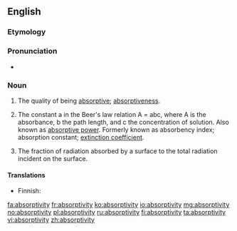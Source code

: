 ==English==

===Etymology===
{{suffix|absorption|ivity}}

===Pronunciation===
* {{a|US}} {{IPA|æb.ˌsɔɹp.ˈtɪvə.ti/|əb.ˌsɔɹp.ˈtɪvə.ti/}}

===Noun===
{{en-noun|absorptivit|ies}}

# The quality of being [[absorptive]]; [[absorptiveness]].
# {{analytical chemistry}} The constant a in the Beer's law relation A = abc, where A is the absorbance, b the path length, and c the concentration of solution. Also known as [[absorptive power]]. Formerly known as absorbency index; absorption constant; [[extinction coefficient]].
# {{thermodynamics}} The fraction of radiation absorbed by a surface to the total radiation incident on the surface.

====Translations====
{{trans-top|the quality of being absorptive}}
* Finnish: {{t|fi|absorboivuus}}
{{trans-mid}}
{{trans-bottom}}
{{trans-top|constant in Beer's law}}
{{trans-mid}}
{{trans-bottom}}
{{trans-top|fraction of radiation}}
{{trans-mid}}
{{trans-bottom}}

[[fa:absorptivity]]
[[fr:absorptivity]]
[[ko:absorptivity]]
[[io:absorptivity]]
[[mg:absorptivity]]
[[no:absorptivity]]
[[pl:absorptivity]]
[[ru:absorptivity]]
[[fi:absorptivity]]
[[ta:absorptivity]]
[[vi:absorptivity]]
[[zh:absorptivity]]